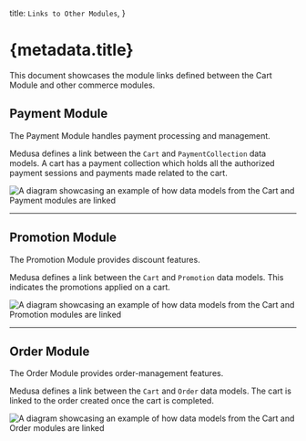   title: `Links to Other Modules`,
}

# {metadata.title}

This document showcases the module links defined between the Cart Module and other commerce modules.

## Payment Module

The Payment Module handles payment processing and management.

Medusa defines a link between the `Cart` and `PaymentCollection` data models. A cart has a payment collection which holds all the authorized payment sessions and payments made related to the cart.

![A diagram showcasing an example of how data models from the Cart and Payment modules are linked](https://res.cloudinary.com/dza7lstvk/image/upload/v1711537849/Medusa%20Resources/cart-payment_ixziqm.jpg)

---

## Promotion Module

The Promotion Module provides discount features.

Medusa defines a link between the `Cart` and `Promotion` data models. This indicates the promotions applied on a cart.

![A diagram showcasing an example of how data models from the Cart and Promotion modules are linked](https://res.cloudinary.com/dza7lstvk/image/upload/v1711538015/Medusa%20Resources/cart-promotion_kuh9vm.jpg)

---

## Order Module

The Order Module provides order-management features.

Medusa defines a link between the `Cart` and `Order` data models. The cart is linked to the order created once the cart is completed.

![A diagram showcasing an example of how data models from the Cart and Order modules are linked](https://res.cloudinary.com/dza7lstvk/image/upload/v1728375735/Medusa%20Resources/cart-order_ijwmfs.jpg)
